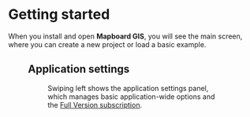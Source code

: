 
# Getting started

When you install and open **Mapboard GIS**, you will see the main screen,
where you can create a new project or load a basic example.

<Figure src="/docs/main-screen.jpg" />

## Application settings

<Figure src="/docs/settings-panel.png" width={300} className="right" />

Swiping left shows the application settings panel, which manages basic application-wide options 
and the [Full Version subscription](/about/pricing).
